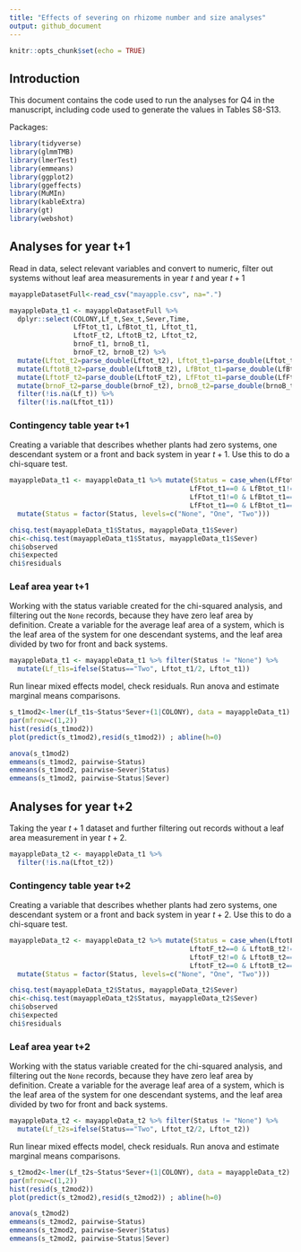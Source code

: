 ```yaml
---
title: "Effects of severing on rhizome number and size analyses"
output: github_document
---
```


```r
knitr::opts_chunk$set(echo = TRUE)
```

## Introduction

This document contains the code used to run the analyses for Q4 in the manuscript, including code used to generate the values in Tables S8-S13.

Packages:

```r
library(tidyverse)
library(glmmTMB)
library(lmerTest)
library(emmeans)
library(ggplot2)
library(ggeffects)
library(MuMIn)
library(kableExtra)
library(gt)
library(webshot)
```

## Analyses for year t+1

Read in data, select relevant variables and convert to numeric, filter out systems without leaf area measurements in year $t$ and year $t+1$

```r

mayappleDatasetFull<-read_csv("mayapple.csv", na=".")

mayappleData_t1 <- mayappleDatasetFull %>% 
  dplyr::select(COLONY,Lf_t,Sex_t,Sever,Time, 
                LfFtot_t1, LfBtot_t1, Lftot_t1,
                LftotF_t2, LftotB_t2, Lftot_t2,
                brnoF_t1, brnoB_t1,
                brnoF_t2, brnoB_t2) %>% 
  mutate(Lftot_t2=parse_double(Lftot_t2), Lftot_t1=parse_double(Lftot_t1)) %>% 
  mutate(LftotB_t2=parse_double(LftotB_t2), LfBtot_t1=parse_double(LfBtot_t1) ) %>% 
  mutate(LftotF_t2=parse_double(LftotF_t2), LfFtot_t1=parse_double(LfFtot_t1) ) %>% 
  mutate(brnoF_t2=parse_double(brnoF_t2), brnoB_t2=parse_double(brnoB_t2) ) %>% 
  filter(!is.na(Lf_t)) %>% 
  filter(!is.na(Lftot_t1))
```


### Contingency table year t+1

Creating a variable that describes whether plants had zero systems, one descendant system or a front and back system in year $t+1$. Use this to do a chi-square test.

```r

mayappleData_t1 <- mayappleData_t1 %>% mutate(Status = case_when(LfFtot_t1!=0 & LfBtot_t1!=0 ~"Two",
                                             LfFtot_t1==0 & LfBtot_t1!=0 ~"One",
                                             LfFtot_t1!=0 & LfBtot_t1==0 ~"One",
                                             LfFtot_t1==0 & LfBtot_t1==0 ~"None")) %>% 
  mutate(Status = factor(Status, levels=c("None", "One", "Two")))

chisq.test(mayappleData_t1$Status, mayappleData_t1$Sever)
chi<-chisq.test(mayappleData_t1$Status, mayappleData_t1$Sever)
chi$observed
chi$expected
chi$residuals
```

### Leaf area year t+1

Working with the status variable created for the chi-squared analysis, and filtering out the `None` records, because they have zero leaf area by definition. Create a variable for the average leaf area of a system, which is the leaf area of the system for one descendant systems, and the leaf area divided by two for front and back systems.

```r
mayappleData_t1 <- mayappleData_t1 %>% filter(Status != "None") %>% 
  mutate(Lf_t1s=ifelse(Status=="Two", Lftot_t1/2, Lftot_t1)) 
```

Run linear mixed effects model, check residuals.
Run anova and estimate marginal means comparisons.
```r
s_t1mod2<-lmer(Lf_t1s~Status*Sever+(1|COLONY), data = mayappleData_t1)
par(mfrow=c(1,2))
hist(resid(s_t1mod2))
plot(predict(s_t1mod2),resid(s_t1mod2)) ; abline(h=0)

anova(s_t1mod2)
emmeans(s_t1mod2, pairwise~Status)
emmeans(s_t1mod2, pairwise~Sever|Status)
emmeans(s_t1mod2, pairwise~Status|Sever)
```


## Analyses for year t+2

Taking the year $t+1$ dataset and further filtering out records without a leaf area measurement in year $t+2$.

```r
mayappleData_t2 <- mayappleData_t1 %>% 
  filter(!is.na(Lftot_t2))
```

### Contingency table year t+2

Creating a variable that describes whether plants had zero systems, one descendant system or a front and back system in year $t+2$. Use this to do a chi-square test.


```r

mayappleData_t2 <- mayappleData_t2 %>% mutate(Status = case_when(LftotF_t2!=0 & LftotB_t2!=0 ~"Two",
                                             LftotF_t2==0 & LftotB_t2!=0 ~"One",
                                             LftotF_t2!=0 & LftotB_t2==0 ~"One",
                                             LftotF_t2==0 & LftotB_t2==0 ~"None")) %>% 
  mutate(Status = factor(Status, levels=c("None", "One", "Two")))

chisq.test(mayappleData_t2$Status, mayappleData_t2$Sever)
chi<-chisq.test(mayappleData_t2$Status, mayappleData_t2$Sever)
chi$observed
chi$expected
chi$residuals
```


### Leaf area year t+2

Working with the status variable created for the chi-squared analysis, and filtering out the `None` records, because they have zero leaf area by definition. Create a variable for the average leaf area of a system, which is the leaf area of the system for one descendant systems, and the leaf area divided by two for front and back systems.

```r
mayappleData_t2 <- mayappleData_t2 %>% filter(Status != "None") %>% 
  mutate(Lf_t2s=ifelse(Status=="Two", Lftot_t2/2, Lftot_t2)) 
```

Run linear mixed effects model, check residuals.
Run anova and estimate marginal means comparisons.

```r
s_t2mod2<-lmer(Lf_t2s~Status*Sever+(1|COLONY), data = mayappleData_t2)
par(mfrow=c(1,2))
hist(resid(s_t2mod2))
plot(predict(s_t2mod2),resid(s_t2mod2)) ; abline(h=0)

anova(s_t2mod2)
emmeans(s_t2mod2, pairwise~Status)
emmeans(s_t2mod2, pairwise~Sever|Status)
emmeans(s_t2mod2, pairwise~Status|Sever)
```

